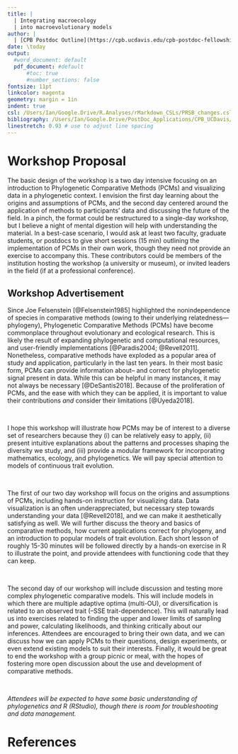 ```yaml
---
title: |  
  | Integrating macroecology 
  | into macroevolutionary models
author: |   
  | [CPB Postdoc Outline](https://cpb.ucdavis.edu/cpb-postdoc-fellowship)
date: \today
output:
  #word_document: default
  pdf_document: #default
      #toc: true
      #number_sections: false
fontsize: 11pt
linkcolor: magenta 
geometry: margin = 1in
indent: true
csl: /Users/Ian/Google.Drive/R.Analyses/rMarkdown_CSLs/PRSB_changes.csl
bibliography: /Users/Ian/Google.Drive/PostDoc_Applications/CPB_UCDavis/CPB_References.bib
linestretch: 0.93 # use to adjust line spacing
---
```

\pagebreak

# Workshop Proposal

The basic design of the workshop is a two day intensive focusing on an introduction to Phylogenetic Comparative Methods (PCMs) and visualizing data in a phylogenetic context. I envision the first day learning about the origins and assumptions of PCMs, and the second day centered around the application of methods to participants' data and discussing the future of the field. In a pinch, the format could be restructured to a single-day workshop, but I believe a night of mental digestion will help with understanding the material. In a best-case scenario, I would ask at least two faculty, graduate students, or postdocs to give short sessions (15 min) outlining the implementation of PCMs in their own work, though they need not provide an exercise to accompany this. These contributors could be members of the institution hosting the workshop (a university or museum), or invited leaders in the field (if at a professional conference). 

## Workshop Advertisement

Since Joe Felsenstein [@Felsenstein1985] highlighted the nonindependence of species in comparative methods (owing to their underlying relatedness---phylogeny), Phylogenetic Comparative Methods (PCMs) have become commonplace throughout evolutionary and ecological research. This is likely the result of expanding phylogenetic and computational resources, and user-friendly implementations [@Paradis2004; @Revell2011]. Nonetheless, comparative methods have exploded as a popular area of study and application, particularly in the last ten years. In their most basic form, PCMs can provide information about-- and correct for phylogenetic signal present in data. While this can be helpful in many instances, it may not always be necessary [@DeSantis2018]. Because of the proliferation of PCMs, and the ease with which they can be applied, it is important to value their contributions *and* consider their limitations [@Uyeda2018]. 

\  

I hope this workshop will illustrate how PCMs may be of interest to a diverse set of researchers because they (i) can be relatively easy to apply, (ii) present intuitive explanations about the patterns and processes shaping the diversity we study, and (iii) provide a modular framework for incorporating mathematics, ecology, and phylogenetics. We will pay special attention to models of continuous trait evolution. 

\  

The first of our two day workshop will focus on the origins and assumptions of PCMs, including hands-on instruction for visualizing data. Data visualization is an often underappreciated, but necessary step towards understanding your data [@Revell2018], and we can make it aesthetically satisfying as well. We will further discuss the theory and basics of comparative methods, how current applications correct for phylogeny, and an introduction to popular models of trait evolution. Each short lesson of roughly 15-30 minutes will be followed directly by a hands-on exercise in R to illustrate the point, and provide attendees with functioning code that they can keep.

\  

The second day of our workshop will include discussion and testing more complex phylogenetic comparative models. This will include models in which there are multiple adaptive optima (multi-OU), or diversification is related to an observed trait (--SSE trait-dependence). This will naturally lead us into exercises related to finding the upper and lower limits of sampling and power, calculating likelihoods, and thinking critically about our inferences. Attendees are encouraged to bring their own data, and we can discuss how we can apply PCMs to their questions, design experiments, or even extend existing models to suit their interests. Finally, it would be great to end the workshop with a group picnic or meal, with the hopes of fostering more open discussion about the use and development of comparative methods.
  
\  

*Attendees will be expected to have some basic understanding of phylogenetics and R (RStudio), though there is room for troubleshooting and data management.* 
 


\pagebreak


# References  